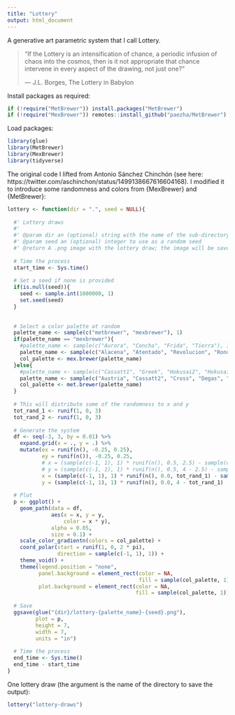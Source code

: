 ```yaml
---
title: "Lottery"
output: html_document
---
```


A generative art parametric system that I call Lottery.

>"If the Lottery is an intensification of chance, a periodic infusion of chaos into the cosmos, then is it not appropriate that chance intervene in every aspect of the drawing, not just one?"
>
>--- J.L. Borges, The Lottery in Babylon

Install packages as required:
```r
if (!require("MetBrewer")) install.packages("MetBrewer")
if (!require("MexBrewer")) remotes::install_github("paezha/MetBrewer")
```


Load packages:
```r
library(glue)
library(MetBrewer)
library(MexBrewer)
library(tidyverse)
```

The original code I lifted from Antonio Sánchez Chinchón (see here: https://twitter.com/aschinchon/status/1499138667616604168). I modified it to introduce some randomness and colors from {MexBrewer} and {MetBrewer}:
```r
lottery <- function(dir = ".", seed = NULL){
  
  #' Lottery draws
  #'
  #' @param dir an (optional) string with the name of the sub-directory to save the output image
  #' @param seed an (optional) integer to use as a random seed
  #' @return A .png image with the lottery draw; the image will be saved in dir and the name will be the name of the palette and the seed
  
  # Time the process
  start_time <- Sys.time()
  
  # Set a seed if none is provided
  if(is.null(seed)){
    seed <- sample.int(1000000, 1)
    set.seed(seed)
  }
  
  
  # Select a color palette at random
  palette_name <- sample(c("metbrewer", "mexbrewer"), 1)
  if(palette_name == "mexbrewer"){
    #palette_name <- sample(c("Aurora", "Concha", "Frida", "Tierra"), 1)
    palette_name <- sample(c("Alacena", "Atentado", "Revolucion", "Ronda"), 1)
    col_palette <- mex.brewer(palette_name)
  }else{
    #palette_name <- sample(c("Cassatt1", "Greek", "Hokusai2", "Hokusai3", "OKeeffe2", "Peru2", "Robert", "VanGogh3"), 1)
    palette_name <- sample(c("Austria", "Cassatt2", "Cross", "Degas", "Derain", "Egypt", "Gauguin", "Hiroshige", "Hokusai1", "Homer1", "Homer2", "Ingres", "Isfahan1", "Isfahan2", "Juarez", "Klimt", "Lakota", "Manet", "Monet", "Moreau", "Morgenstern", "Nattier", "Navajo", "NewKingdom", "Nizami", "OKeeffe1", "Peru1", "Pillement", "Pissaro", "Redon", "Renoir", "Signac", "Stevens", "Tara", "Thomas", "Tiepolo", "Troy", "Tsimshian", "VanGogh1", "VanGogh2", "Veronese", "Wissing"), 1)
    col_palette <- met.brewer(palette_name)
  }
  
  # This will distribute some of the randomness to x and y
  tot_rand_1 <- runif(1, 0, 3)
  tot_rand_2 <- runif(1, 0, 3)
  
  # Generate the system
  df <- seq(-3, 3, by = 0.01) %>%
    expand.grid(x = ., y = .) %>%
    mutate(ex = runif(n(), -0.25, 0.25),
           ey = runif(n()), -0.25, 0.25,
           # x = (sample(c(-1, 1), 1) * runif(n(), 0.5, 2.5) - sample(c(-1, 1), 1)* runif(n(), 0.0, 2.5) * x - sample(c(-1, 1), 1) * sin(y^sample.int(4, 1)) + ex), 
           # y = (sample(c(-1, 1), 1) * runif(n(), 0.5, 4 - 2.5) - sample(c(-1, 1), 1)* runif(n(), 0.0, 4 - 2.5) * y - sample(c(-1, 1), 1) * cos(x^sample.int(4, 1)) + ey),
           x = (sample(c(-1, 1), 1) * runif(n(), 0.0, tot_rand_1) - sample(c(-1, 1), 1)* runif(n(), 0.0, tot_rand_2) * x - sample(c(-1, 1), 1) * sin(y^sample.int(4, 1)) + ex), 
           y = (sample(c(-1, 1), 1) * runif(n(), 0.0, 4 - tot_rand_1) - sample(c(-1, 1), 1)* runif(n(), 0.0, 4 - tot_rand_2) * y - sample(c(-1, 1), 1) * cos(x^sample.int(4, 1)) + ey)) 
  
  # Plot
  p <- ggplot() +
    geom_path(data = df,
              aes(x = x, y = y,
                  color = x * y),
              alpha = 0.05, 
              size = 0.1) +
    scale_color_gradientn(colors = col_palette) +
    coord_polar(start = runif(1, 0, 2 * pi),
                direction = sample(c(-1, 1), 1)) +
    theme_void() +
    theme(legend.position = "none",
          panel.background = element_rect(color = NA,
                                          fill = sample(col_palette, 1)),
          plot.background = element_rect(color = NA,
                                         fill = sample(col_palette, 1)))
  
  # Save
  ggsave(glue("{dir}/lottery-{palette_name}-{seed}.png"),
         plot = p,
         height = 7,
         width = 7,
         units = "in")
  
  # Time the process
  end_time <- Sys.time()
  end_time - start_time
}
```

One lottery draw (the argument is the name of the directory to save the output):
```r
lottery("lottery-draws")
```

<!--
Loop the function l times:
```r
l <- 100
for(i in 1:l){
  lottery("lottery-draws")
}
```

-->